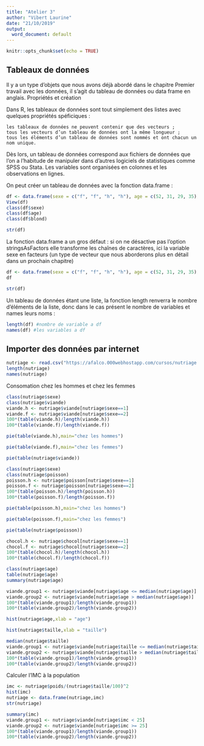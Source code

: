 ```yaml
---
title: "Atelier 3"
author: "Vibert Laurine"
date: "21/10/2019"
output:
  word_document: default
---
```


```r
knitr::opts_chunk$set(echo = TRUE)
```

## Tableaux de données

Il y a un type d’objets que nous avons déjà abordé dans le chapitre Premier travail avec les données, il s’agit du tableau de données ou data frame en anglais.
Propriétés et création

Dans R, les tableaux de données sont tout simplement des listes avec quelques propriétés spéficiques :

    les tableaux de données ne peuvent contenir que des vecteurs ;
    tous les vecteurs d’un tableau de données ont la même longueur ;
    tous les éléments d’un tableau de données sont nommés et ont chacun un nom unique.

Dès lors, un tableau de données correspond aux fichiers de données que l’on a l’habitude de manipuler dans d’autres logiciels de statistiques comme SPSS ou Stata. Les variables sont organisées en colonnes et les observations en lignes.

On peut créer un tableau de données avec la fonction data.frame :

```r
df <- data.frame(sexe = c("f", "f", "h", "h"), age = c(52, 31, 29, 35), blond = c(FALSE, TRUE, TRUE, FALSE))
View(df)
class(df$sexe)
class(df$age)
class(df$blond)
```

```r
str(df)
```
La fonction data.frame a un gros défaut : si on ne désactive pas l’option stringsAsFactors elle transforme les chaînes de caractères, ici la variable sexe en facteurs (un type de vecteur que nous aborderons plus en détail dans un prochain chapitre)
```r
df <- data.frame(sexe = c("f", "f", "h", "h"), age = c(52, 31, 29, 35), blond = c(FALSE, TRUE, TRUE, FALSE), stringsAsFactors = FALSE)
df
```

```r
str(df)
```

Un tableau de données étant une liste, la fonction length renverra le nombre d’éléments de la liste, donc dans le cas présent le nombre de variables et names leurs noms :

```r
length(df) #nombre de variable a df
names(df) #les variables a df
```

## Importer des données par internet

```r
nutriage <- read.csv("https://afalco.000webhostapp.com/cursos/nutriage.csv",header=TRUE)
length(nutriage)
names(nutriage)
```

Consomation chez les hommes et chez les femmes

```r
class(nutriage$sexe)
class(nutriage$viande)
viande.h <- nutriage$viande[nutriage$sexe==1]
viande.f <- nutriage$viande[nutriage$sexe==2]
100*(table(viande.h)/length(viande.h))
100*(table(viande.f)/length(viande.f))
```
```r
pie(table(viande.h),main="chez les hommes")
```

```r
pie(table(viande.f),main="chez les femmes")
```

```r
pie(table(nutriage$viande))
```

```r
class(nutriage$sexe)
class(nutriage$poisson)
poisson.h <- nutriage$poisson[nutriage$sexe==1]
poisson.f <- nutriage$poisson[nutriage$sexe==2]
100*(table(poisson.h)/length(poisson.h))
100*(table(poisson.f)/length(poisson.f))
```

```r
pie(table(poisson.h),main="chez les hommes")
```

```r
pie(table(poisson.f),main="chez les femmes")
```

```r
pie(table(nutriage$poisson))
```

```r
chocol.h <- nutriage$chocol[nutriage$sexe==1]
chocol.f <- nutriage$chocol[nutriage$sexe==2]
100*(table(chocol.h)/length(chocol.h))
100*(table(chocol.f)/length(chocol.f))
```

```r
class(nutriage$age)
table(nutriage$age)
summary(nutriage$age)
```

```r
viande.group1 <- nutriage$viande[nutriage$age <= median(nutriage$age)]
viande.group2 <- nutriage$viande[nutriage$age > median(nutriage$age)]
100*(table(viande.group1)/length(viande.group1))
100*(table(viande.group2)/length(viande.group2))
```

```r
hist(nutriage$age,xlab = "age")
```

```r
hist(nutriage$taille,xlab = "taille")
```

```r
median(nutriage$taille)
viande.group1 <- nutriage$viande[nutriage$taille <= median(nutriage$taille)]
viande.group2 <- nutriage$viande[nutriage$taille > median(nutriage$taille)]
100*(table(viande.group1)/length(viande.group1))
100*(table(viande.group2)/length(viande.group2))
```

Calculer l'IMC à la population

```r
imc <- nutriage$poids/(nutriage$taille/100)^2
hist(imc)
nutriage <- data.frame(nutriage,imc)
str(nutriage)
```

```r
summary(imc)
viande.group1 <- nutriage$viande[nutriage$imc < 25]
viande.group2 <- nutriage$viande[nutriage$imc >= 25]
100*(table(viande.group1)/length(viande.group1))
100*(table(viande.group2)/length(viande.group2))
```

